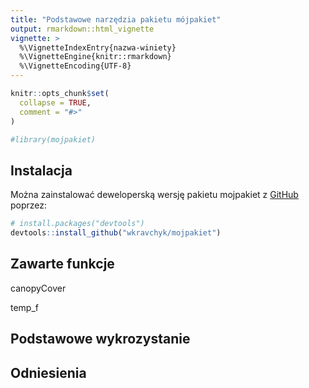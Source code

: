 ```yaml
---
title: "Podstawowe narzędzia pakietu mójpakiet"
output: rmarkdown::html_vignette
vignette: >
  %\VignetteIndexEntry{nazwa-winiety}
  %\VignetteEngine{knitr::rmarkdown}
  %\VignetteEncoding{UTF-8}
---
```


```r
knitr::opts_chunk$set(
  collapse = TRUE,
  comment = "#>"
)
```

```r
#library(mojpakiet)
```

## Instalacja

Można zainstalować deweloperską wersję pakietu mojpakiet z [GitHub](https://github.com/) poprzez:

``` r
# install.packages("devtools")
devtools::install_github("wkravchyk/mojpakiet")
```

## Zawarte funkcje

canopyCover

temp_f

## Podstawowe wykrozystanie

## Odniesienia
